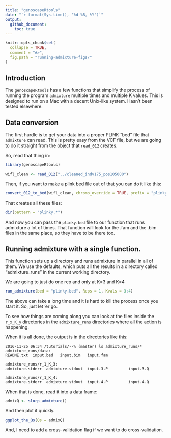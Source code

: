 ```yaml
---
title: "genoscapeRtools"
date: "`r format(Sys.time(), '%d %B, %Y')`"
output: 
  github_document:
    toc: true
---
```


<!-- README.md is generated from README.Rmd. Please edit that file -->

```r
knitr::opts_chunk$set(
  collapse = TRUE,
  comment = "#>",
  fig.path = "running-admixture-figs/"
)
```

## Introduction

The `genoscapeRtools` has a few functions that simplify the process of running 
the program `admixture` multiple times and multiple K values.  This is designed to
run on a Mac with a decent Unix-like system.  Hasn't been tested elsewhere.

## Data conversion

The first hurdle is to get your data into a proper PLINK "bed" file that `admixture` can
read.  This is pretty easy from the VCF file, but we are going to do it straight from the 
object that `read_012` creates. 

So, read that thing in:
```r
library(genoscapeRtools)

wifl_clean <- read_012("../cleaned_indv175_pos105000")
```
Then, if you want to make a plink bed file out of that you can do it like this:
```r
convert_012_to_bed(wifl_clean, chromo_override = TRUE, prefix = "plinky")
```

That creates all these files:
```r
dir(pattern = "plinky.*")
```

And now you can pass the `plinky.bed` file to our function that runs admixture a lot of times.
That function will look for the .fam and the .bim files in the same place, so they have to be there
too.



## Running admixture with a single function.  
This function sets up a directory and runs admixture in parallel in all of them.   We use the defaults, which
puts all the results in a directory called "admixture_runs" in the current working directory.

We are going to just do one rep and only at K=3 and K=4
```r
run_admixture(bed = "plinky.bed", Reps = 1, Kvals = 3:4)
```
The above can take a long time and it is hard to kill the process once you start it.  So, just let 'er go.

To see how things are coming along you can look at the files inside the `r_x_K_y` directories in the `admixture_runs`
directories where all the action is happening.


When it is all done, the output is in the directories like this:
```
2016-11-25 06:34 /tutorials/--% (master) ls admixture_runs/*
admixture_runs/data:
README.txt  input.bed   input.bim   input.fam

admixture_runs/r_1_K_3:
admixture.stderr  admixture.stdout  input.3.P         input.3.Q

admixture_runs/r_1_K_4:
admixture.stderr  admixture.stdout  input.4.P         input.4.Q

```

When that is done, read it into a data frame:
```r
admixQ <- slurp_admixture()
```

And then plot it quickly.
```r
ggplot_the_Qs(Qs = admixQ)
```
And, I need to add a cross-validation flag if we want to do cross-validation.



